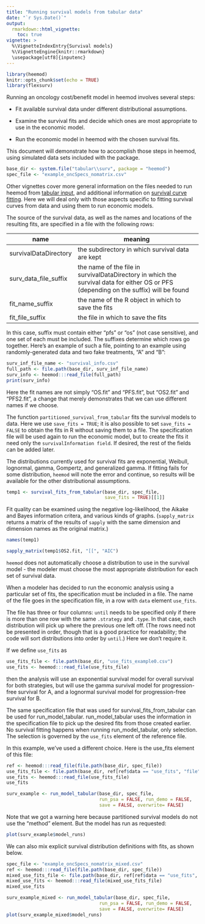 ```yaml
---
title: "Running survival models from tabular data"
date: "`r Sys.Date()`"
output:
  rmarkdown::html_vignette:
    toc: true 
vignette: >
  %\VignetteIndexEntry{Survival models}
  %\VignetteEngine{knitr::rmarkdown}
  \usepackage[utf8]{inputenc}
---
```



```r
library(heemod)
knitr::opts_chunk$set(echo = TRUE)
library(flexsurv)
```

Running an oncology cost/benefit model in heemod involves several steps:

* Fit available survival data under different distributional assumptions.

* Examine the survival fits and decide which ones are most appropriate to use in the economic model.

* Run the economic model in heemod with the chosen survival fits.

This document will demonstrate how to accomplish those steps in heemod,
using simulated data sets included with the package.

```r
base_dir <- system.file("tabular\\surv", package = "heemod")
spec_file <- "example_oncSpecs_nomatrix.csv"
```

Other vignettes cover more general information on the files needed to run heemod from [tabular input](h-tabular.html), and additional
information on [survival curve fitting](j-survival.html). 
Here we will deal only with those aspects specific to fitting survival curves
from data and using them to run economic models.

The source of the survival data, as well as the names and locations of the resulting fits, are specified in a file with the following rows:

name | meaning
-------------------------|------------------------------------------------------------------
survivalDataDirectory	   | the subdirectory in which survival data are kept
surv_data_file_suffix	   | the name of the file in survivalDataDirectory in which the survival data for either OS or PFS (depending on the suffix) will be found
fit_name_suffix	         | the name of the R object in which to save the fits
fit_file_suffix	         | the file in which to save the fits

In this case, suffix must contain either “pfs” or “os” (not case sensitive), and one set of each must be included. The suffixes determine which rows go together. Here’s an example of such a file, pointing to an example using randomly-generated data and two fake treatments, “A” and “B”:

```r
surv_inf_file_name <- "survival_info.csv"
full_path <- file.path(base_dir, surv_inf_file_name)
surv_info <- heemod:::read_file(full_path)
print(surv_info)
```

Here the fit names are not simply “OS.fit” and “PFS.fit”, but “OS2.fit” and “PFS2.fit”, a change that merely demonstrates that we can use different names if we choose.

The function `partitioned_survival_from_tabular` fits the survival models 
to data.
Here we use `save_fits = TRUE`; it is also possible to set `save_fits = FALSE`
to obtain the fits in R without saving them to a file. The specification file
will be used again to run the economic model, but to create the fits it need
only the `survivalInformation field`. If desired, the rest of the fields can be
added later.

The distributions currently used for survival fits are exponential, Weibull, lognormal, gamma, Gompertz, and generalized gamma. If fitting fails for some distribution, `heemod` will note the error and continue, so results will be available for the other distributional assumptions.

```r
temp1 <- survival_fits_from_tabular(base_dir, spec_file, 
                                    save_fits = TRUE)[[1]]
```

Fit quality can be examined using the negative log-likelihood, the Aikake
and Bayes information critera, and various kinds of graphs. 
(`sapply_matrix` returns a matrix of the results of `sapply` with the same
dimension and dimension names as the original matrix.)

```r
names(temp1)
```

```r
sapply_matrix(temp1$OS2.fit, "[[", "AIC")
```
`heemod` does not automatically choose a distribution to use in the survival model - the modeler must choose the most appropriate distribution for each set of survival data.

When a modeler has decided to run the economic analysis using a particular set of fits, the specification must be included in a file.  The name of the file goes in the
specification file, in a row with `data` element `use_fits`.

The file has three or four columns: \itemize{
\item{`.strategy`, corresponding to the strategies in the model;}
\item{`.type`, which for each row is either 'pfs' or 'os';}
\item{`dist`,  specifying the survival distribution to use;}
\item{`until` (optionally), specifying when the distribution ceases to apply.}
}
`until` needs to be specified only if there is more than one row with the same
`.strategy` and `.type`.  In that case, each distribution will pick up where
the previous one left off.   (The rows need not be presented in order, though
that is a good practice for readability; the code will sort distributions into
order by `until`.)   Here we don't require it.

If we define `use_fits` as
```r
use_fits_file <- file.path(base_dir, "use_fits_example0.csv")
use_fits <- heemod:::read_file(use_fits_file)
```

then the analysis will use an exponential survival model for overall survival for both strategies, but will use the gamma survival model for progression-free survival for A, and a lognormal survival model for progression-free survival for B.

The same specification file that was used for survival_fits_from_tabular can be used for run_model_tabular. run_model_tabular uses the information in the specification file to pick up the desired fits from those created earlier. No survival fitting happens when running  run_model_tabular, only selection.  The selection is governed by the `use_fits` element of the reference file.

In this example, we’ve used a different choice. Here is the use_fits element of this file:
```r
ref <- heemod:::read_file(file.path(base_dir, spec_file))
use_fits_file <- file.path(base_dir, ref[ref$data == "use_fits", "file"])
use_fits <- heemod:::read_file(use_fits_file)
use_fits
```

```r
surv_example <- run_model_tabular(base_dir, spec_file,
                                  run_psa = FALSE, run_demo = FALSE,
                                  save = FALSE, overwrite= FALSE)
```
Note that we got a warning here because partitioned survival models do not use the “method” element.
But the model has run as requested:
```r
plot(surv_example$model_runs)
```

We can also mix explicit survival distribution definitions with fits,
as shown below.
```r
spec_file <- "example_oncSpecs_nomatrix_mixed.csv"
ref <- heemod:::read_file(file.path(base_dir, spec_file))
mixed_use_fits_file <- file.path(base_dir, ref[ref$data == "use_fits", "file"])
mixed_use_fits <- heemod:::read_file(mixed_use_fits_file)
mixed_use_fits
```

```r
surv_example_mixed <- run_model_tabular(base_dir, spec_file,
                                  run_psa = FALSE, run_demo = FALSE,
                                  save = FALSE, overwrite= FALSE)
plot(surv_example_mixed$model_runs)
```

